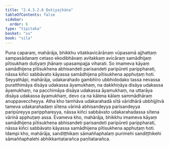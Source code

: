 ```yaml
---
title: "2.4.3.2.6 Dutiyajhāna"
tableOfContents: false
sidebar:
  order: 6
type: "tipitaka"
basket: "su"
book: "sila"
---
```



<DynamicBreadcrumb />

<Division number="228" book="sila">

<Paragraph number="319" book="sila">
Puna caparaṃ, mahārāja, bhikkhu vitakkavicārānaṃ vūpasamā ajjhattaṃ sampasādanaṃ cetaso ekodibhāvaṃ avitakkaṃ avicāraṃ samādhijaṃ pītisukhaṃ dutiyaṃ jhānaṃ upasampajja viharati. So imameva kāyaṃ samādhijena pītisukhena abhisandeti parisandeti paripūreti parippharati, nāssa kiñci sabbāvato kāyassa samādhijena pītisukhena apphuṭaṃ hoti.
</Paragraph>

</Division>
<Division number="229" book="sila">

<Paragraph number="320" book="sila">
Seyyathāpi, mahārāja, udakarahado gambhīro ubbhidodako tassa nevassa puratthimāya disāya udakassa āyamukhaṃ, na dakkhiṇāya disāya udakassa āyamukhaṃ, na pacchimāya disāya udakassa āyamukhaṃ, na uttarāya disāya udakassa āyamukhaṃ, devo ca na kālena kālaṃ sammādhāraṃ anuppaveccheyya. Atha kho tamhāva udakarahadā sītā vāridhārā ubbhijjitvā tameva udakarahadaṃ sītena vārinā abhisandeyya parisandeyya paripūreyya paripphareyya, nāssa kiñci sabbāvato udakarahadassa sītena vārinā apphuṭaṃ assa. Evameva kho, mahārāja, bhikkhu imameva kāyaṃ samādhijena pītisukhena abhisandeti parisandeti paripūreti parippharati, nāssa kiñci sabbāvato kāyassa samādhijena pītisukhena apphuṭaṃ hoti. Idampi kho, mahārāja, sandiṭṭhikaṃ sāmaññaphalaṃ purimehi sandiṭṭhikehi sāmaññaphalehi abhikkantatarañca paṇītatarañca.
</Paragraph>
</Division>